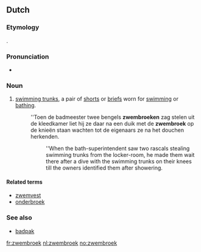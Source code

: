 ==Dutch==

===Etymology===
{{compound|zwemmen|broek|lang=nl|gloss1=to swim|gloss2=shorts}}.

===Pronunciation===
* {{audio|Nl-zwembroek.ogg|Audio}}

===Noun===
{{nl-noun|m|g2=f|zwembroeken|zwembroekje}}

# [[swimming trunks]], a pair of [[shorts]] or [[briefs]] worn for [[swimming]] or [[bathing]].
#: ''Toen de badmeester twee bengels '''zwembroeken''' zag stelen uit de kleedkamer liet hij ze daar na een duik met de '''zwembroek''' op de knieën staan wachten tot de eigenaars ze na het douchen herkenden.
#:: ''When the bath-superintendent saw two rascals stealing swimming trunks from the locker-room, he made them wait there after a dive with the swimming trunks on their knees till the owners identified them after showering.

====Related terms====
* [[zwemvest]]
* [[onderbroek]]

===See also===
* [[badpak]]

[[fr:zwembroek]]
[[nl:zwembroek]]
[[no:zwembroek]]